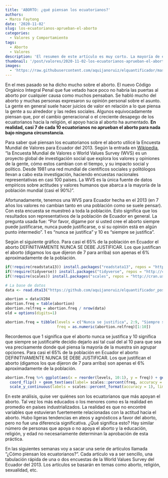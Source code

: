 ```yaml
---
title: 'ABORTO: ¿qué piensan los ecuatorianos?'
authors: 
- Marco Faytong
date: '2020-11-02'
slug: los-ecuatorianos-aprueban-el-aborto
categories:
  - Valores y Comportamiento
tags:
  - Aborto
  - Valores
description: 'El resumen de este artículo es muy corto. La mayoría de ecuatorianos y ecuatorianas no justifica el aborto bajo ninguna circunstancia. Este es el primer artículo de una serie sobre cómo piensan los ecuatorianos usando datos de la Encuesta Mundial de Valores.'
thumbnail: '/post/valores/2020-11-02-los-ecuatorianos-aprueban-el-aborto.jpeg'
images: 
  - 'https://raw.githubusercontent.com/aquijanoruiz/elquantificador/master/themes/Mainroad/static/img/2020-11-02-los-ecuatorianos-aprueban-el-aborto.jpg'
---
```


En el mes pasado se ha dicho mucho sobre el aborto. El nuevo Código Orgánico Integral Penal que fue vetado hace poco no habría las puertas al aborto por cualquier causa como muchos pensaban. Se habló mucho del aborto y muchas personas expresaron su opinión personal sobre el asunto. La gente en general suele hacer juicios de valor en relación a lo que piensa la gente a su alrededor y las redes sociales. Algunos equivocadamente piensan que, por el cambio generacional o el creciente desapego de los ecuatorianos hacia la religión, el apoyo hacia al aborto ha aumentado. **En realidad, casi 7 de cada 10 ecuatorianos no aprueban el aborto para nada bajo ninguna circunstancia**.

Para saber qué piensan los ecuatorianos sobre el aborto utilicé la Encuesta Mundial de Valores para Ecuador del 2013. Según la entrada en [Wikipedia](https://es.wikipedia.org/wiki/Encuesta_Mundial_de_Valores), "la Encuesta Mundial de Valores o World Values Survey (WVS) es un proyecto global de investigación social que explora los valores y opiniones de la gente, cómo estos cambian con el tiempo, y su impacto social y político. Desde 1981 una red mundial de científicos sociales y politólogos llevan a cabo esta investigación, haciendo encuestas nacionales representativas en casi 100 países. La WVS es la única fuente de datos empíricos sobre actitudes y valores humanos que abarca a la mayoría de la población mundial (casi el 90%)".

Afortunadamente, tenemos una WVS para Ecuador hecha en el 2013 (en 7 años los valores no cambian tanto en una población como se suele pensar). Con esta encuesta se muestreó a toda la población. Esto significa que los resultados son representativos de la población de Ecuador en general. La pregunta usada fue: "Por favor, dígame por si usted cree el aborto siempre puede justificarse, nunca puede justificarse, o si su opinión está en algún punto intermedio”. 1 es “nunca se justifica” y 10 es “siempre se justifica”.

Según el siguiente gráfico. Para casi el 65% de la población en Ecuador el aborto DEFINITIVAMENTE NUNCA SE DEBE JUSTIFICAR. Los que justifican el aborto (digamos los que dijeron de 7 para arriba) son apenas el 6% aproximadamente de la población.

```r
if(!require(readstata13)) install.packages("readstata13", repos = "http://cran.us.r-project.org")
if(!require(tidyverse)) install.packages("tidyverse", repos = "http://cran.us.r-project.org")
if(!require(scales)) install.packages("scales", repos = "http://cran.us.r-project.org")

# La base de datos
data <- read.dta13("https://github.com/aquijanoruiz/elquantificador_posts/raw/master/valores/2020-11-02-los-ecuatorianos-aprueban-el-aborto/WV6_Data_Ecuador_2013_Stata_v20180912.dta", generate.factors=T, nonint.factors=T)

abortion = data$V204
abortion.freq = table(abortion)
abortion.relfreq = abortion.freq / nrow(data)
old = options(digits=1)

abortion.freq = tibble(levels = c("Nunca se justifica", 2:9, "Siempre se justifica"), 
                       freq = as.numeric(abortion.relfreq)[1:10])
```

Recordemos que 1 significa que el aborto nunca se justifica y 10 significa que siempre se justificaHe decidio dejarlo así tal cual del al 10 para que sea vea precisamente donde qué piensa la mayoría de la muestra sin agrupar opciones. Para casi el 65% de la población en Ecuador el aborto DEFINITIVAMENTE NUNCA SE DEBE JUSTIFICAR. Los que justifican el aborto (digamos los que dijeron de 7 para arriba) son apenas el 6% aproximadamente de la población.

```r
abortion.freq %>% ggplot(aes(x = reorder(levels, 10:1), y = freq)) + geom_bar(stat = "identity", fill = "skyblue") + 
  coord_flip() + geom_text(aes(label= scales::percent(freq, accuracy = 0.1)), hjust=-0.2, size=3, fontface = "italic") + labs(x="", y="", title="¿Qué piensan los ecuatorianos sobre el aborto?") +
  scale_y_continuous(labels = scales::percent_format(accuracy = 1), limits = c(0, 0.7))  + theme(axis.text=element_text(size=10)) + theme(plot.title = element_text(color="black", size=14, face="bold.italic"))
```

En este análisis, quise ver quiénes son los ecuatorianos que más apoyan el aborto. Tal vez los más educados o los menores como es la realidad en promedio en países industrializados. La realidad es que no encontré variables que estuvieran fuertemente relacionadas con la actitud hacia el aborto. Hubo ligeras tendencias en ateos y agnósticos a favor del aborto, pero no fue una diferencia significativa. ¿Qué significa esto? Hay similar número de personas que apoya o no apoya el aborto y la educación, religión, y edad no necesariamente determinan la aprobación de esta práctica.

En las siguientes semanas voy a sacar una serie de artículos llamada "¿Cómo piensan los ecuatorianos?". Cada artículo va a ser sencillo, una tabulación rápida de una o dos encuestas de la World Values Survey del Ecuador del 2013. Los artículos se basarán en temas como aborto, religión, sexualidad, etc.